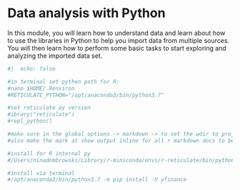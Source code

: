 # Data analysis with Python

In this module, you will learn how to understand data and learn about how to use the libraries in Python to help you import data from multiple sources. You will then learn how to perform some basic tasks to start exploring and analyzing the imported data set.


```python
#|  echo: false

#in terminal set python path for R:
#nano $HOME/.Renviron
#RETICULATE_PYTHON="/opt/anaconda3/bin/python3.7"

#set reticulate py version
#ibrary("reticulate")
#repl_python()

#make sure in the global options -> markdown -> to set the wdir to project
#also make the mark at show output inline for all r markdown docs to be able to execute bash/sql

#install for R internal py
#/Users/ninadombrowski/Library/r-miniconda/envs/r-reticulate/bin/python -m pip install -U seaborn

#install via terminal
#/opt/anaconda3/bin/python3.7 -m pip install -U yfinance
```
